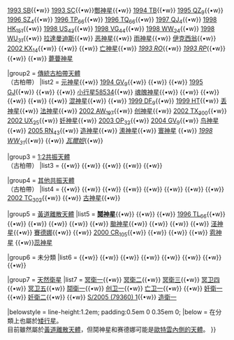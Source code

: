 {{Navbox
|name  = 海王星外天體
|title = [[海王星外天體]]
| state = {{{state<includeonly>|autocollapse</includeonly>}}}
| listclass = hlist
| basestyle = text-align: center;

|group1 = [[冥族小天體]]<BR/>（古柏帶）
|list1  = {{nowrap begin}} '''[[冥王星]]'''{{smallsup|1}}{{•w}} [[小行星15788|1993 SB]]{{•w}} [[小行星15789|1993 SC]]{{•w}}[[小行星15810|酆神星]]{{•w}} [[小行星15820|1994 TB]]{{•w}} [[小行星20108|1995 QZ<sub>9</sub>]]{{•w}} [[小行星19299|1996 SZ<sub>4</sub>]]{{•w}} [[小行星15875|1996 TP<sub>66</sub>]]{{•w}} [[小行星118228|1996 TQ<sub>66</sub>]]{{•w}} [[小行星24952|1997 QJ<sub>4</sub>]]{{•w}} [[小行星91133|1998 HK<sub>151</sub>]]{{•w}} [[小行星91205|1998 US<sub>43</sub>]]{{•w}} [[小行星33340|1998 VG<sub>44</sub>]]{{•w}} [[小行星69986|1998 WW<sub>24</sub>]]{{•w}} [[小行星69990|1998 WU<sub>31</sub>]]{{•w}} [[小行星38083|拉達曼迪斯]]{{•w}} [[小行星47171|恶神星]]{{•w}} [[小行星38628|雨神星]]{{•w}} [[小行星28978|伊克西翁]]{{•w}} [[小行星119951|2002 KX<sub>14</sub>]]{{•w}} {{mpl-|84719|2002 VR|128}}{{•w}} {{mpl-|84922|2003 VS|2}}{{•w}} [[亡神星]]{{•w}} ''[[1993 RO]]''{{•w}} ''[[1993 RP]]''{{•w}} ''{{mpl|2003 AZ|84}}''{{•w}} ''{{mpl|2001 QF|298}}''{{•w}} [[小行星341520|薨瞢神星]] {{nowrap end}}

|group2 = [[傳統古柏帶天體|傳統古柏帶天體]]<BR/>（古柏帶）
|list2  = {{nowrap begin}} [[小行星15760|元神星]]{{•w}} [[小行星15807|1994 GV<sub>9</sub>]]{{•w}} {{mpl-|16684|1994 JQ|1}}{{•w}} {{mpl-|19255|1994 VK|8}}{{•w}} [[1995 GJ]]{{•w}} {{mpl-|24835|1995 SM|55}}{{•w}} {{mpl-|19308|1996 TO|66}}{{•w}} [[小行星58534]]{{•w}} [[魂魄神星]]{{•w}} {{mpl-|33001|1997 CU|29}}{{•w}} {{mpl-|24978|1998 HJ|151}}{{•w}} {{mpl-|85627|1998 HP|151}}{{•w}} {{mpl-|52747|1998 HM|151}}{{•w}} {{mpl-|85633|1998 KR|65}}{{•w}} [[小行星19521|混神星]]{{•w}} {{mpl-|69987|1998 WA|25}}{{•w}} [[小行星79983|1999 DF<sub>9</sub>]]{{•w}} [[小行星118378|1999 HT]]{{•w}} [[小行星53311|丢神星]]{{•w}} [[小行星20000|法神星]]{{•w}} [[小行星55565|2002 AW<sub>197</sub>]]{{•w}} [[创神星]]{{•w}} [[小行星55636|2002 TX<sub>300</sub>]]{{•w}} [[小行星55637|2002 UX<sub>25</sub>]]{{•w}} [[妊神星]]{{smallsup|1}}{{•w}} [[小行星120178|2003 OP<sub>32</sub>]]{{•w}} [[小行星90568|2004 GV<sub>9</sub>]]{{•w}} [[鸟神星]]{{smallsup|1}}{{•w}} [[小行星145452|2005 RN<sub>43</sub>]]{{•w}} [[小行星88611|造神星]]{{•w}} [[小行星120347|潫神星]]{{•w}} [[小行星148780|寰神星]] {{•w}} ''[[1998 WW31|1998 WW<sub>31</sub>]]''{{•w}} ''{{mpl|2002 MS|4}}''{{•w}} ''[[小行星174567|瓦爾妲]]''{{•w}} ''{{mpl|2003 QW|90}}'' {{nowrap end}}

|group3 = [[共振海王星外天体|1:2共振天體]]<BR/>（古柏帶）
|list3  = {{nowrap begin}} {{mpl-|20161|1996 TR|66}}{{•w}} {{mpl-|26308|1998 SM|165}}{{•w}} {{mpl-|137295|1999 RB|216}}{{•w}} {{mpl-|130391|2000 JG|81}}{{•w}} {{mpl-|119979|2002 WC|19}}{{•w}} ''{{mpl|1997 SZ|10}}'' {{nowrap end}}

|group4 = [[共振海王星外天体|其他共振天體]]<BR/>（古柏帶）
|list4  = {{nowrap begin}} {{mpl-|15809|1994 JS|}}{{•w}} {{mpl-|15836|1995 DA|2}}{{•w}} {{mpl-|69988|1998 WA|31}}{{•w}} {{mpl-|79969|1999 CP|133}}{{•w}} {{mpl-|26375|1999 DE|9}}{{•w}} {{mpl-|38084|1999 HB|12}}{{•w}} {{mpl-|119068|2001 KC|77}}{{•w}} {{mpl-|119070|2001 KP|77}}{{•w}} [[小行星84522|2002 TC<sub>302</sub>]]{{•w}} {{mpl-|136120|2003 LG|7}}{{•w}} [[小行星420356|古神星]]{{•w}}{{mpl|2015 RR|245}} {{nowrap end}}

|group5 = [[離散盤|黃道離散天體]]
|list5  = {{nowrap begin}} '''[[鬩神星]]'''{{smallsup|1, 2}}{{•w}} {{mpl-|48639|1995 TL|8}}{{•w}} {{mpl-|26181|1996 GQ|21}}{{•w}} [[小行星15874|1996 TL<sub>66</sub>]]{{•w}} {{mpl-|79978|1999 CC|158}}{{•w}} {{mpl-|60608|2000 EE|173}}{{•w}} {{mpl-|87269|2000 OO|67}}{{•w}} {{mpl-|118702|2000 OM|67}}{{•w}} {{mpl-|42301|2001 UR|163}}{{•w}} [[小行星42355|颱神星]]{{•w}} {{mpl-|119878|2002 CY|224}}{{•w}} {{mpl-|95625|2002 GX|32}}{{•w}} {{mpl-|65407|2002 RP|120}}{{•w}} [[小行星65489|𣲾神星]]{{•w}} [[小行星90377|賽德娜]]{{smallsup|2}}{{•w}} {{mpl-|145451|2005 RM|43}}{{•w}} [[小行星148209|2000 CR<sub>105</sub>]]{{•w}} ''{{mpl|2004 XR|190}}''{{•w}} ''{{mpl|2005 TN|74}}''{{•w}} ''{{mpl|2006 QH|181}}''{{•w}} [[小行星229762|雹神星]] {{•w}}[[小行星471143|蕊神星]]{{nowrap end}}

|group6 = 未分類
|list6  = {{nowrap begin}} {{mpl-|15883|1997 CR|29}}{{•w}} {{mpl-|35671|1998 SN|165}}{{•w}} {{mpl-|59358|1999 CL|158}}{{•w}} {{mpl-|118379|1999 HC|12}}{{•w}} {{mpl-|40314|1999 KR|16}}{{•w}} {{mpl-|86047|1999 OY|3}}{{•w}} {{mpl-|120132|2003 FY|128}}{{•w}} {{mpl-|120348|2004 TY|364}}{{•w}} {{mpl-|145453|2005 RR|43}} {{nowrap end}}

|group7 = [[衛星 (天體)|天然衛星]]
|list7  = {{nowrap begin}} [[冥衛一]]{{•w}} [[冥衛二]]{{•w}} [[冥衛三]]{{•w}} [[冥卫四]]{{•w}} [[冥卫五]]{{•w}} [[鬩衛一]]{{•w}} [[创卫一]]{{•w}} [[亡卫一]]{{•w}} {{mpm|S/2000 (1998 WW|31|) 1}}{{•w}} [[妊衛一]]{{•w}} [[妊衛二]]{{•w}} {{le|小行星58534|58534 Logos|邏各斯}}{{•w}} [[S/2005 (79360) 1]]{{•w}} [[小行星88611|造衛一]] {{nowrap end}}

|belowstyle = line-height:1.2em; padding:0.5em 0 0.35em 0;
|below = {{smallsup|1}} 在分類上也屬於[[矮行星]]。<br/>{{smallsup|2}} 目前雖然屬於[[黃道離散天體]]，但鬩神星和赛德娜可能是[[歐特雲|歐特雲內側的天體]]。
}}
<noinclude>
{{documentation}}
</noinclude>